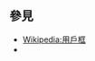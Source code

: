 {{NoteTA|G1=MediaWiki}}{{Documentation subpage}}<!-- 在本行下編輯模板說明 -->

== 參見 ==
* [[Wikipedia:用戶框]]
* {{tl|User male}}

<includeonly>{{Sandbox other||<!-- 本行下加入模板的分類 -->
[[Category:性用户框模板|male]]
}}</includeonly>